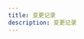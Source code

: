 ```yaml
---
title: 变更记录
description: 变更记录
---
```



<Table
  thead={["日期", "变更内容", "编撰人"]}
  tbody={[
    [
      "2023.12.04",
      "初版文档，主要面向墨西哥的代付、代收和相关查询接口",
      "奇宫",
    ],
    ["2024.04.11", "文档格式调整，示例补充", "習武"],
  ]}
/>

